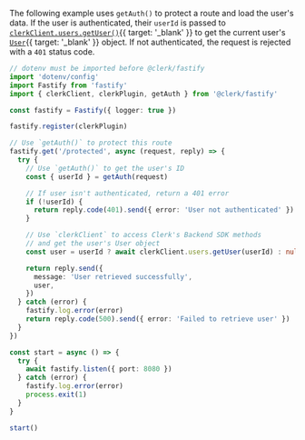 The following example uses `getAuth()` to protect a route and load the user's data. If the user is authenticated, their `userId` is passed to [`clerkClient.users.getUser()`](/docs/references/backend/user/get-user){{ target: '_blank' }} to get the current user's [`User`](/docs/references/javascript/user){{ target: '_blank' }} object. If not authenticated, the request is rejected with a `401` status code.

```ts
// dotenv must be imported before @clerk/fastify
import 'dotenv/config'
import Fastify from 'fastify'
import { clerkClient, clerkPlugin, getAuth } from '@clerk/fastify'

const fastify = Fastify({ logger: true })

fastify.register(clerkPlugin)

// Use `getAuth()` to protect this route
fastify.get('/protected', async (request, reply) => {
  try {
    // Use `getAuth()` to get the user's ID
    const { userId } = getAuth(request)

    // If user isn't authenticated, return a 401 error
    if (!userId) {
      return reply.code(401).send({ error: 'User not authenticated' })
    }

    // Use `clerkClient` to access Clerk's Backend SDK methods
    // and get the user's User object
    const user = userId ? await clerkClient.users.getUser(userId) : null

    return reply.send({
      message: 'User retrieved successfully',
      user,
    })
  } catch (error) {
    fastify.log.error(error)
    return reply.code(500).send({ error: 'Failed to retrieve user' })
  }
})

const start = async () => {
  try {
    await fastify.listen({ port: 8080 })
  } catch (error) {
    fastify.log.error(error)
    process.exit(1)
  }
}

start()
```
